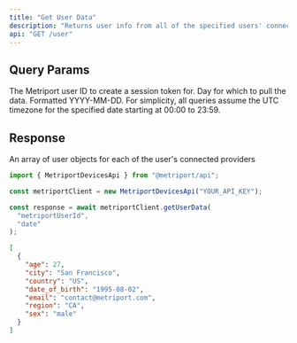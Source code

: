 ```yaml
---
title: "Get User Data"
description: "Returns user info from all of the specified users' connected providers."
api: "GET /user"
---
```


## Query Params

<ParamField query="userId" type="string" required>
  The Metriport user ID to create a session token for.
</ParamField>

<ParamField query="date" type="string" required>
  Day for which to pull the data. Formatted YYYY-MM-DD.

  <Info>
    For simplicity, all queries assume the UTC timezone for the specified date
    starting at 00:00 to 23:59.
  </Info>
</ParamField>

## Response

<ResponseField name="user" type="User[]">
  An array of user objects for each of the user's connected providers
</ResponseField>

<ResponseExample>

```javascript Metriport SDK
import { MetriportDevicesApi } from "@metriport/api";

const metriportClient = new MetriportDevicesApi("YOUR_API_KEY");

const response = await metriportClient.getUserData(
  "metriportUserId",
  "date"
);
```

</ResponseExample>

```json
[
  {
    "age": 27,
    "city": "San Francisco",
    "country": "US",
    "date_of_birth": "1995-08-02",
    "email": "contact@metriport.com",
    "region": "CA",
    "sex": "male"
  }
]
```
